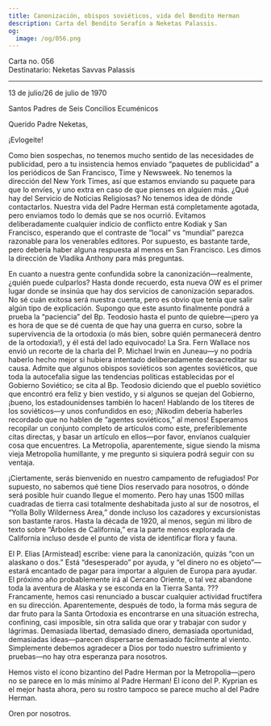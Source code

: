 ```yaml
---
title: Canonización, obispos soviéticos, vida del Bendito Herman
description: Carta del Bendito Serafín a Neketas Palassis.
og:
  image: /og/056.png
---
```


<div style={{textAlign:'right', fontFamily:'monospace'}}>Carta no. 056</div>
<div style={{textAlign:'left', fontFamily:'monospace'}}>Destinatario: Neketas Savvas Palassis</div>

---

13 de julio/26 de julio de 1970

Santos Padres de Seis Concilios Ecuménicos

Querido Padre Neketas,

¡Evlogeite!

Como bien sospechas, no tenemos mucho sentido de las necesidades de publicidad, pero a tu insistencia hemos enviado “paquetes de publicidad” a los periódicos de San Francisco, Time y Newsweek. No tenemos la dirección del New York Times, así que estamos enviando su paquete para que lo envíes, y uno extra en caso de que pienses en alguien más. ¿Qué hay del Servicio de Noticias Religiosas? No tenemos idea de dónde contactarlos. Nuestra vida del Padre Herman está completamente agotada, pero enviamos todo lo demás que se nos ocurrió. Evitamos deliberadamente cualquier indicio de conflicto entre Kodiak y San Francisco, esperando que el contraste de “local” vs “mundial” parezca razonable para los venerables editores. Por supuesto, es bastante tarde, pero debería haber alguna respuesta al menos en San Francisco. Les dimos la dirección de Vladika Anthony para más preguntas.

En cuanto a nuestra gente confundida sobre la canonización—realmente, ¿quién puede culparlos? Hasta donde recuerdo, esta nueva OW es el primer lugar donde se insinúa que hay dos servicios de canonización separados. No sé cuán exitosa será nuestra cuenta, pero es obvio que tenía que salir algún tipo de explicación. Supongo que este asunto finalmente pondrá a prueba la “paciencia” del Bp. Teodosio hasta el punto de quiebre—¡pero ya es hora de que se dé cuenta de que hay una guerra en curso, sobre la supervivencia de la ortodoxia (o más bien, sobre quién permanecerá dentro de la ortodoxia!), y él está del lado equivocado! La Sra. Fern Wallace nos envió un recorte de la charla del P. Michael Irwin en Juneau—y no podría haberlo hecho mejor si hubiera intentado deliberadamente desacreditar su causa. Admite que algunos obispos soviéticos son agentes soviéticos, que toda la autocefalia sigue las tendencias políticas establecidas por el Gobierno Soviético; se cita al Bp. Teodosio diciendo que el pueblo soviético que encontró era feliz y bien vestido, y si algunos se quejan del Gobierno, ¡bueno, los estadounidenses también lo hacen! Hablando de los títeres de los soviéticos—y unos confundidos en eso; ¡Nikodim debería haberles recordado que no hablen de “agentes soviéticos,” al menos! Esperamos recopilar un conjunto completo de artículos como este, preferiblemente citas directas, y basar un artículo en ellos—por favor, envíanos cualquier cosa que encuentres. La Metropolia, aparentemente, sigue siendo la misma vieja Metropolia humillante, y me pregunto si siquiera podrá seguir con su ventaja.

¡Ciertamente, serás bienvenido en nuestro campamento de refugiados! Por supuesto, no sabemos qué tiene Dios reservado para nosotros, o dónde será posible huir cuando llegue el momento. Pero hay unas 1500 millas cuadradas de tierra casi totalmente deshabitada justo al sur de nosotros, el “Yolla Bolly Wilderness Area,” donde incluso los cazadores y excursionistas son bastante raros. Hasta la década de 1920, al menos, según mi libro de texto sobre “Árboles de California,” era la parte menos explorada de California incluso desde el punto de vista de identificar flora y fauna.

El P. Elias [Armistead] escribe: viene para la canonización, quizás “con un alaskano o dos.” Está “desesperado” por ayuda, y “el dinero no es objeto”—estará encantado de pagar para importar a alguien de Europa para ayudar. El próximo año probablemente irá al Cercano Oriente, o tal vez abandone toda la aventura de Alaska y se esconda en la Tierra Santa. ??? Francamente, hemos casi renunciado a buscar cualquier actividad fructífera en su dirección. Aparentemente, después de todo, la forma más segura de dar fruto para la Santa Ortodoxia es encontrarse en una situación estrecha, confining, casi imposible, sin otra salida que orar y trabajar con sudor y lágrimas. Demasiada libertad, demasiado dinero, demasiada oportunidad, demasiadas ideas—parecen dispersarse demasiado fácilmente al viento. Simplemente debemos agradecer a Dios por todo nuestro sufrimiento y pruebas—no hay otra esperanza para nosotros.

Hemos visto el ícono bizantino del Padre Herman por la Metropolia—¡pero no se parece en lo más mínimo al Padre Herman! El ícono del P. Kyprian es el mejor hasta ahora, pero su rostro tampoco se parece mucho al del Padre Herman.

Oren por nosotros.